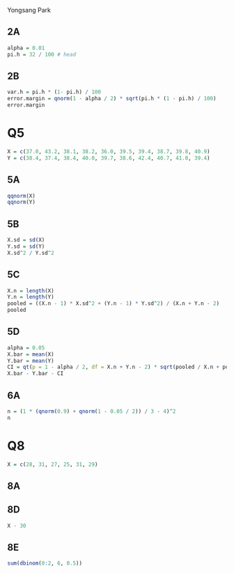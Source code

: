 Yongsang Park

## 2A
```r
alpha = 0.01
pi.h = 32 / 100 # head
```

## 2B
```r
var.h = pi.h * (1- pi.h) / 100
error.margin = qnorm(1 - alpha / 2) * sqrt(pi.h * (1 - pi.h) / 100)
error.margin
```

# Q5
```r
X = c(37.0, 43.2, 38.1, 38.2, 36.0, 39.5, 39.4, 38.7, 39.8, 40.9)
Y = c(38.4, 37.4, 38.4, 40.0, 39.7, 38.6, 42.4, 40.7, 41.0, 39.4)
```

## 5A
```r
qqnorm(X)
qqnorm(Y)
```

## 5B
```r
X.sd = sd(X)
Y.sd = sd(Y)
X.sd^2 / Y.sd^2
```

## 5C
```r
X.n = length(X)
Y.n = length(Y)
pooled = ((X.n - 1) * X.sd^2 + (Y.n - 1) * Y.sd^2) / (X.n + Y.n - 2)
pooled
```

## 5D
```r
alpha = 0.05
X.bar = mean(X)
Y.bar = mean(Y)
CI = qt(p = 1 - alpha / 2, df = X.n + Y.n - 2) * sqrt(pooled / X.n + pooled / Y.n)
X.bar - Y.bar - CI
```

## 6A
```r
n = (1 * (qnorm(0.9) + qnorm(1 - 0.05 / 2)) / 3 - 4)^2
n
```

# Q8
```r
X = c(28, 31, 27, 25, 31, 29)
```

## 8A

## 8D
```r
X - 30
```

## 8E
```r
sum(dbinom(0:2, 6, 0.5))
```

